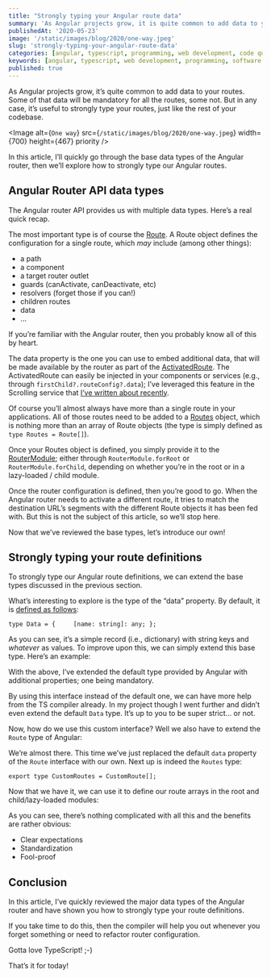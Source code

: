 ```yaml
---
title: "Strongly typing your Angular route data"
summary: 'As Angular projects grow, it is quite common to add data to your routes. This article shows how to strongly type such data'
publishedAt: '2020-05-23'
image: '/static/images/blog/2020/one-way.jpeg'
slug: 'strongly-typing-your-angular-route-data'
categories: [angular, typescript, programming, web development, code quality]
keywords: [angular, typescript, web development, programming, software development, code quality]
published: true
---
```


As Angular projects grow, it’s quite common to add data to your routes. Some of that data will be mandatory for all the routes, some not. But in any case, it’s useful to strongly type your routes, just like the rest of your codebase.

<Image
  alt={`One way`}
  src={`/static/images/blog/2020/one-way.jpeg`}
  width={700}
  height={467}
  priority
/>

In this article, I’ll quickly go through the base data types of the Angular router, then we’ll explore how to strongly type our Angular routes.

## Angular Router API data types

The Angular router API provides us with multiple data types. Here’s a real quick recap.

The most important type is of course the [Route](https://angular.io/api/router/Route). A Route object defines the configuration for a single route, which _may_ include (among other things):

* a path
* a component
* a target router outlet
* guards (canActivate, canDeactivate, etc)
* resolvers (forget those if you can!)
* children routes
* data
* …

If you’re familiar with the Angular router, then you probably know all of this by heart.

The data property is the one you can use to embed additional data, that will be made available by the router as part of the [ActivatedRoute](https://angular.io/api/router/ActivatedRoute). The ActivatedRoute can easily be injected in your components or services (e.g., through `firstChild?.routeConfig?.data`); I’ve leveraged this feature in the Scrolling service that [I’ve written about recently](https://medium.com/front-end-weekly/handling-scrolling-on-angular-router-transitions-e7652e57d964).

Of course you’ll almost always have more than a single route in your applications. All of those routes need to be added to a [Routes](https://angular.io/api/router/Routes) object, which is nothing more than an array of Route objects (the type is simply defined as `type Routes = Route[]`).

Once your Routes object is defined, you simply provide it to the [RouterModule](https://angular.io/api/router/RouterModule); either through `RouterModule.forRoot` or `RouterModule.forChild`, depending on whether you’re in the root or in a lazy-loaded / child module.

Once the router configuration is defined, then you’re good to go. When the Angular router needs to activate a different route, it tries to match the destination URL’s segments with the different Route objects it has been fed with. But this is not the subject of this article, so we’ll stop here.

Now that we’ve reviewed the base types, let’s introduce our own!

## Strongly typing your route definitions

To strongly type our Angular route definitions, we can extend the base types discussed in the previous section.

What’s interesting to explore is the type of the “data” property. By default, it is [defined as follows](https://angular.io/api/router/Data):

```
type Data = {     [name: string]: any; };
```

As you can see, it’s a simple record (i.e., dictionary) with string keys and _whatever_ as values. To improve upon this, we can simply extend this base type. Here’s an example:

<Gist gistLink="dsebastien/f0acd85b5717dcdaa5774773bb0b6cec" />

With the above, I’ve extended the default type provided by Angular with additional properties; one being mandatory.

By using this interface instead of the default one, we can have more help from the TS compiler already. In my project though I went further and didn’t even extend the default `Data` type. It’s up to you to be super strict… or not.

Now, how do we use this custom interface? Well we also have to extend the `Route` type of Angular:

<Gist gistLink="dsebastien/b32d41d3c0a45dfa7739c40e3216d26e" />

We’re almost there. This time we’ve just replaced the default `data` property of the `Route` interface with our own. Next up is indeed the `Routes` type:

```
export type CustomRoutes = CustomRoute[];
```

Now that we have it, we can use it to define our route arrays in the root and child/lazy-loaded modules:

<Gist gistLink="dsebastien/389a142378bcaaea5c0f7feb7cea2c3b" />

As you can see, there’s nothing complicated with all this and the benefits are rather obvious:

* Clear expectations
* Standardization
* Fool-proof

## Conclusion

In this article, I’ve quickly reviewed the major data types of the Angular router and have shown you how to strongly type your route definitions.

If you take time to do this, then the compiler will help you out whenever you forget something or need to refactor router configuration.

Gotta love TypeScript! ;-)

That’s it for today!

<BlogPostSignature />
